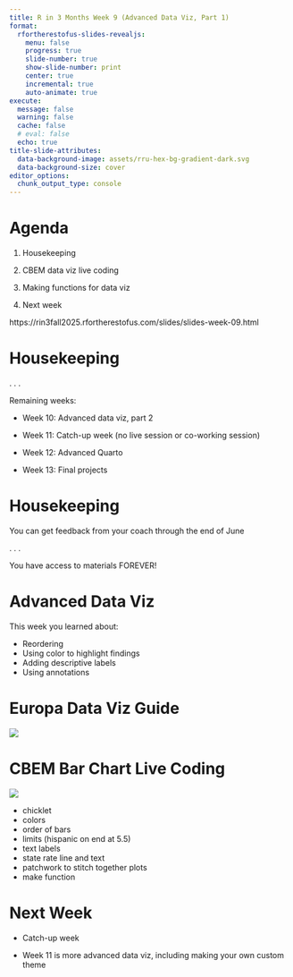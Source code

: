 ```yaml
---
title: R in 3 Months Week 9 (Advanced Data Viz, Part 1)
format:
  rfortherestofus-slides-revealjs:
    menu: false
    progress: true
    slide-number: true
    show-slide-number: print
    center: true
    incremental: true
    auto-animate: true
execute: 
  message: false
  warning: false
  cache: false
  # eval: false
  echo: true
title-slide-attributes:
  data-background-image: assets/rru-hex-bg-gradient-dark.svg
  data-background-size: cover
editor_options: 
  chunk_output_type: console
---
```


# Agenda

1. Housekeeping

1. CBEM data viz live coding

1. Making functions for data viz

1. Next week

::: {.notes}
https://rin3fall2025.rfortherestofus.com/slides/slides-week-09.html
:::

# Housekeeping

. . .

Remaining weeks:

- Week 10: Advanced data viz, part 2

- Week 11: Catch-up week (no live session or co-working session)

- Week 12: Advanced Quarto

- Week 13: Final projects

# Housekeeping

You can get feedback from your coach through the end of June

. . .

You have access to materials FOREVER!


# Advanced Data Viz {.inverse}

::: {.notes}
This week you learned about:

- Reordering
- Using color to highlight findings
- Adding descriptive labels
- Using annotations
:::

# Europa Data Viz Guide

[![](assets/europa-data-viz.png)](https://data.europa.eu/apps/data-visualisation-guide/)

# CBEM Bar Chart Live Coding

[![](assets/cbem-example.jpeg)](https://judishouse.org/research-tools/cbem/cbem-key-topics/cbem-race-ethnicity/cbem-race-ethnicity-reports/)

::: {.notes}
- chicklet
- colors
- order of bars
- limits (hispanic on end at 5.5)
- text labels
- state rate line and text
- patchwork to stitch together plots
- make function
:::


# Next Week

- Catch-up week

- Week 11 is more advanced data viz, including making your own custom theme

